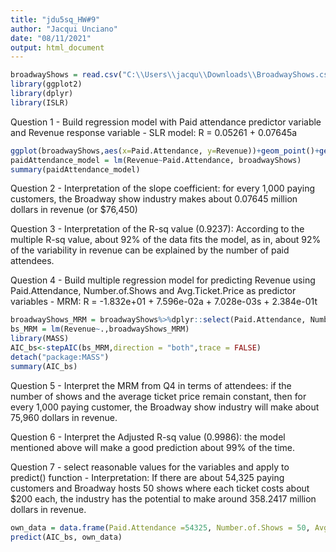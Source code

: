 ---
title: "jdu5sq_HW#9"
author: "Jacqui Unciano"
date: "08/11/2021"
output: html_document
---
```{r}
broadwayShows = read.csv("C:\\Users\\jacqu\\Downloads\\BroadwayShows.csv")
library(ggplot2)
library(dplyr)
library(ISLR)
```


Question 1
- Build regression model with Paid attendance predictor variable and Revenue response variable
- SLR model: R = 0.05261 + 0.07645a
```{r}
ggplot(broadwayShows,aes(x=Paid.Attendance, y=Revenue))+geom_point()+geom_smooth(method = "lm")
paidAttendance_model = lm(Revenue~Paid.Attendance, broadwayShows)
summary(paidAttendance_model)
```

Question 2
- Interpretation of the slope coefficient: for every 1,000 paying customers, the Broadway show industry makes about 0.07645 million dollars in revenue (or $76,450)

Question 3
- Interpretation of the R-sq value (0.9237): According to the multiple R-sq value, about 92% of the data fits the model, as in, about 92% of the variability in revenue can be explained by the number of paid attendees.

Question 4
- Build multiple regression model for predicting Revenue using Paid.Attendance, Number.of.Shows and Avg.Ticket.Price as predictor variables
- MRM: R = -1.832e+01 + 7.596e-02a + 7.028e-03s + 2.384e-01t
```{r}
broadwayShows_MRM = broadwayShows%>%dplyr::select(Paid.Attendance, Number.of.Shows, Avg.Ticket.Price, Revenue)
bs_MRM = lm(Revenue~.,broadwayShows_MRM)
library(MASS)
AIC_bs<-stepAIC(bs_MRM,direction = "both",trace = FALSE)
detach("package:MASS")
summary(AIC_bs)
```

Question 5
- Interpret the MRM from Q4 in terms of attendees: if the number of shows and the average ticket price remain constant, then for every 1,000 paying customer, the Broadway show industry will make about 75,960 dollars in revenue. 

Question 6
- Interpret the Adjusted R-sq value (0.9986): the model mentioned above will make a good prediction about 99% of the time.

Question 7
- select reasonable values for the variables and apply to predict() function
- Interpretation: If there are about 54,325 paying customers and Broadway hosts 50 shows where each ticket costs about $200 each, the industry has the potential to make around 358.2417 million dollars in revenue. 
```{r}
own_data = data.frame(Paid.Attendance =54325, Number.of.Shows = 50, Avg.Ticket.Price = 200)
predict(AIC_bs, own_data)
```
